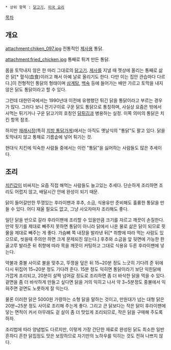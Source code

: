  * 상위 항목 : [[닭고기]], [[미국 요리]]

[[목차]]
== 개요 ==
attachment:chiken_097.jpg
전통적인 [[제사]]용 통닭.

attachment:fried_chicken.jpg
통째로 튀겨 만든 통닭.

몸을 토막내지 않은 한 마리 그대로의 [[닭고기]]. [[제사]]를 지낼 때 젯상에 올리는 통째로 삶은 닭[* 혈식(血食)이러고 해서 아예 날로 올리기도 한다. 다만 이는 집안 관습마다 다르다.]이 전형적인 통닭의 형태이며 [[삼계탕]], [[백숙]] 등에 들어가는 배만 가르고 토막을 내지 않은 닭도 통닭이라고 할 수 있다.

그런데 대한민국에서는 1990년대 이전에 유행했던 튀긴 닭을 통닭이라고 부르는 경우가 많다. 그러다 보니 전기구이로 구운 닭도 통닭으로 통칭하며, 사실상 요즘은 밖에서 사먹는 튀기거나 구운 닭고기의 호칭인 [[닭튀김]]과 병용하는 실정. 이쪽 의미의 통닭은 치킨 항목 참조.

하지만 [[재래시장]](특히 [[지방 통닭가게]])에서는 아직도 옛날식의 "통닭"도 팔고 있다. 닭을 토막내지 않고 통채로 기름솥에 넣어 튀기는 것.

현대식 치킨에 익숙한 사람들 중에서는 이런 "통닭"을 싫어하는 사람들도 많은 추세이다.

== 조리 ==
[[치킨]]값이 비싸지는 요즘 직접 해먹는 사람들도 늘고있는 추세다. 단순하게 조리하면 조리도 어렵지 않고, 배달시간 안에 완성이 되기 때문. 

닭이 들어갈만한 뚜껑있는 후라이팬과 후추, 소금, 식용유만 준비해도 훌륭한 통닭을 만들 수 있다. 어디 재울 필요도 없고, 그냥 사오자마자 조리해도 좋다.

일단 닭을 반으로 갈라 후라이팬에 조리할 수 있을만큼 크기를 자르고 깨끗이 손질한다. 만약 핏기를 제대로 빼주지 못하면 통닭이 아니라 닭에서 나온 물로 삶은 닭이 되므로 핏물을 제대로 빼주는 게 좋다.  가슴뼈 쪽 내장을 발라낸 뒤[* 취향에 따라 먹는 사람도 있으므로, 씻을때 주의만 하면 크게 문제되진 않는다.] 후추와 소금을 앞 뒷면에 가능한 한 골고루 발라준 뒤 취향에 따라 목을 깨끗이 커팅하고 그대로 식용유 두른 후라이팬에 넣는다. 

약불과 중불 사이로 불을 맞추고, 뚜껑을 덮은 뒤 15~20분 정도 느긋히 기다려 준 뒤에 다시 뒤집어 15~20분 정도 기다려 준다. 15분 정도 익히면 통닭이라기 보단 익힌닭에 가깝게 조리되고, 20분이 살짝 넘어갈 정도로 조리하면 좀 더 바삭한 닭을 먹을 수 있다. 겉면을 좀 더 바삭하게 만들고 싶다면 닭을 거의 익히고 나서 약 3~5분정도 중불에서 익혀주면 겉면도 노릇하게 잘 익는다.

물론 이러한 닭은 5000원 가량하는 소형 닭을 말하는 것이고, 만원대가 넘는 대형 닭은 20분~25분 정도 사이로 조리해 주는게 좋다. 그리고 큰 닭보다는 작은 닭이 후라이팬에 닿는 면적이 커서 아무래도 겉 살이 좀 더 맛있게 조리되므로, 작은 닭을 구매해 주도록 하자.

조리법에 따라 양념법도 다르지만, 이렇게 가장 간단한 재료로 완성된 닭도 최소한 일반 흔하디 흔한 닭집정도 맛은 보장하므로 자기만의 노하우를 익히는 것도 전혀 나쁘지 않다. 
